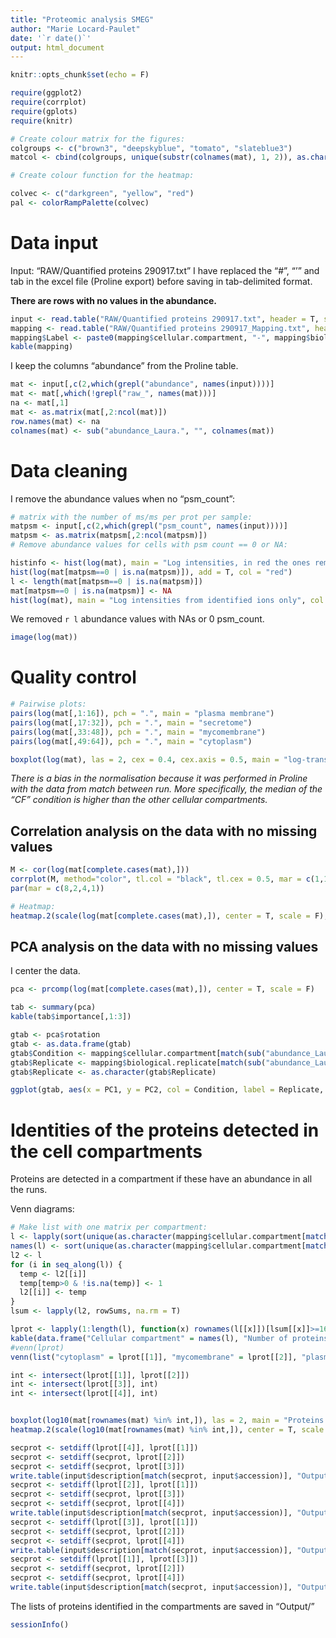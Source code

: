 ```yaml
---
title: "Proteomic analysis SMEG"
author: "Marie Locard-Paulet"
date: '`r date()`'
output: html_document
---
```


```r
knitr::opts_chunk$set(echo = F)
```

```r
require(ggplot2)
require(corrplot)
require(gplots)
require(knitr)
```

```r
# Create colour matrix for the figures:
colgroups <- c("brown3", "deepskyblue", "tomato", "slateblue3")
matcol <- cbind(colgroups, unique(substr(colnames(mat), 1, 2)), as.character(mapping$cellular.compartment[match(unique(substr(colnames(mat), 1, 2)), substr(mapping$Sample.name, 1, 2))]))

# Create colour function for the heatmap:

colvec <- c("darkgreen", "yellow", "red")
pal <- colorRampPalette(colvec)

```

# Data input

Input: "RAW/Quantified proteins 290917.txt"
I have replaced the "#", "'" and tab in the excel file (Proline export) before saving in tab-delimited format.

**There are rows with no values in the abundance.**

```r
input <- read.table("RAW/Quantified proteins 290917.txt", header = T, sep = "\t")
mapping <- read.table("RAW/Quantified proteins 290917_Mapping.txt", header = T, sep = "\t")
mapping$Label <- paste0(mapping$cellular.compartment, "-", mapping$biological.replicate, "-", mapping$technical.replicate)
kable(mapping)
```

I keep the columns "abundance" from the Proline table.

```r
mat <- input[,c(2,which(grepl("abundance", names(input))))]
mat <- mat[,which(!grepl("raw_", names(mat)))]
na <- mat[,1]
mat <- as.matrix(mat[,2:ncol(mat)])
row.names(mat) <- na
colnames(mat) <- sub("abundance_Laura.", "", colnames(mat))
```

# Data cleaning

I remove the abundance values when no "psm_count":
```r
# matrix with the number of ms/ms per prot per sample:
matpsm <- input[,c(2,which(grepl("psm_count", names(input))))]
matpsm <- as.matrix(matpsm[,2:ncol(matpsm)])
# Remove abundance values for cells with psm count == 0 or NA:

histinfo <- hist(log(mat), main = "Log intensities, in red the ones removed")
hist(log(mat[matpsm==0 | is.na(matpsm)]), add = T, col = "red")
l <- length(mat[matpsm==0 | is.na(matpsm)])
mat[matpsm==0 | is.na(matpsm)] <- NA
hist(log(mat), main = "Log intensities from identified ions only", col = "steelblue", xlim = c(min(histinfo$breaks),max(histinfo$breaks)))
```

We removed `r l` abundance values with NAs or 0 psm_count.


```r
image(log(mat))
```

# Quality control


```r
# Pairwise plots:
pairs(log(mat[,1:16]), pch = ".", main = "plasma membrane")
pairs(log(mat[,17:32]), pch = ".", main = "secretome")
pairs(log(mat[,33:48]), pch = ".", main = "mycomembrane")
pairs(log(mat[,49:64]), pch = ".", main = "cytoplasm")
```

```r
boxplot(log(mat), las = 2, cex = 0.4, cex.axis = 0.5, main = "log-transformed abundance across runs")
```

*There is a bias in the normalisation because it was performed in Proline with the data from match between run. More specifically, the median of the "CF" condition is higher than the other cellular compartments.*

## Correlation analysis on the data with no missing values


```r
M <- cor(log(mat[complete.cases(mat),]))
corrplot(M, method="color", tl.col = "black", tl.cex = 0.5, mar = c(1,1,1,1), order = "hclust")
par(mar = c(8,2,4,1))

# Heatmap:
heatmap.2(scale(log(mat[complete.cases(mat),]), center = T, scale = F), trace = "none", labRow = FALSE, ColSideColors = matcol[match(substr(colnames(mat), 1, 2), matcol[,2]),1], col = pal(300))
```

## PCA analysis on the data with no missing values

I center the data.

```r
pca <- prcomp(log(mat[complete.cases(mat),]), center = T, scale = F)

tab <- summary(pca)
kable(tab$importance[,1:3])

gtab <- pca$rotation
gtab <- as.data.frame(gtab)
gtab$Condition <- mapping$cellular.compartment[match(sub("abundance_Laura.", "", colnames(mat)), mapping$Sample.name)]
gtab$Replicate <- mapping$biological.replicate[match(sub("abundance_Laura.", "", colnames(mat)), mapping$Sample.name)]
gtab$Replicate <- as.character(gtab$Replicate)

ggplot(gtab, aes(x = PC1, y = PC2, col = Condition, label = Replicate, shape = Replicate)) + theme_bw() + geom_point() + scale_colour_manual(values = matcol[match(matcol[,3],levels(gtab$Condition)),1])
```

# Identities of the proteins detected in the cell compartments

Proteins are detected in a compartment if these have an abundance in all the runs.

Venn diagrams:
```r
# Make list with one matrix per compartment:
l <- lapply(sort(unique(as.character(mapping$cellular.compartment[match(colnames(mat), mapping$Sample.name)]))), function(x) mat[,as.character(mapping$cellular.compartment[match(colnames(mat), mapping$Sample.name)])==x])
names(l) <- sort(unique(as.character(mapping$cellular.compartment[match(colnames(mat), mapping$Sample.name)])))
l2 <- l
for (i in seq_along(l)) {
  temp <- l2[[i]] 
  temp[temp>0 & !is.na(temp)] <- 1
  l2[[i]] <- temp
}
lsum <- lapply(l2, rowSums, na.rm = T)

lprot <- lapply(1:length(l), function(x) rownames(l[[x]])[lsum[[x]]>=16])
kable(data.frame("Cellular compartment" = names(l), "Number of proteins detected" = sapply(lprot, length)))
#venn(lprot)
venn(list("cytoplasm" = lprot[[1]], "mycomembrane" = lprot[[2]], "plasma membrane" = lprot[[3]], "secretome" = lprot[[4]]))

int <- intersect(lprot[[1]], lprot[[2]])
int <- intersect(lprot[[3]], int)
int <- intersect(lprot[[4]], int)


boxplot(log10(mat[rownames(mat) %in% int,]), las = 2, main = "Proteins common to the 4 compartments", cex = 0.4, cex.axis = 0.5)
heatmap.2(scale(log10(mat[rownames(mat) %in% int,]), center = T, scale = F), labRow = FALSE, ColSideColors = matcol[match(substr(colnames(mat), 1, 2), matcol[,2]),1], col = pal(300), trace = "none")

secprot <- setdiff(lprot[[4]], lprot[[1]])
secprot <- setdiff(secprot, lprot[[2]])
secprot <- setdiff(secprot, lprot[[3]])
write.table(input$description[match(secprot, input$accession)], "Output/secretome.txt", sep = "\t")
secprot <- setdiff(lprot[[2]], lprot[[1]])
secprot <- setdiff(secprot, lprot[[3]])
secprot <- setdiff(secprot, lprot[[4]])
write.table(input$description[match(secprot, input$accession)], "Output/mycomembrane.txt", sep = "\t")
secprot <- setdiff(lprot[[3]], lprot[[1]])
secprot <- setdiff(secprot, lprot[[2]])
secprot <- setdiff(secprot, lprot[[4]])
write.table(input$description[match(secprot, input$accession)], "Output/plasmaMembrane.txt", sep = "\t")
secprot <- setdiff(lprot[[1]], lprot[[3]])
secprot <- setdiff(secprot, lprot[[2]])
secprot <- setdiff(secprot, lprot[[4]])
write.table(input$description[match(secprot, input$accession)], "Output/cytoplasm.txt", sep = "\t")
```

The lists of proteins identified in the compartments are saved in "Output/"

```r
sessionInfo()
```

